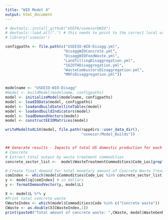 ```yaml
---
title: "WIO Model 4"
output: html_document
---
```


```r
# devtools::install_github("USEPA/useeior@WIO")
# devtools::load_all(".") # this needs to point to the correct local useeior folder
# library('useeior')

configpaths <- file.path(c("USEEIO-WIO-Disagg.yml",
                          "DisaggWIOConcrete.yml",
                          "DisaggWIOFoodWaste.yml",
                          "LandfillingDisaggregation.yml",
                          "562OTHDisaggregation.yml",
                          "WasteCombustorsDisaggregation.yml",
                          "MRFsDisaggregation.yml"))


modelname <- "USEEIO-WIO-Disagg"
#model <- buildModel(modelname, configpaths)
model <- initializeModel(modelname, configpaths)
model <- loadIOData(model, configpaths)
model <- loadandbuildSatelliteTables(model)
model <- loadandbuildIndicators(model)
model <- loadDemandVectors(model)
model <- constructEEIOMatrices(model)

writeModeltoXLSX(model, file.path(rappdirs::user_data_dir(),
                                  "useeior/Model_Builds"))


## Generate results - Impacts of total US domestic production for each model by waste material
# Concrete
# Extract total output by waste treatment commodities
concrete_sector_list <-  model$WasteTreatmentCommodities$Code_Loc[grepl('C',model$WasteTreatmentCommodities$Code)]

# Create final demand for total monetary amount of Concrete Waste Treatment Commodities.
comIndex <- which(model$Commodities$Code_Loc %in% concrete_sector_list)
y <- model$q[comIndex] # in dollars
y <- formatDemandVector(y, model$L)

X <- model$L %*% y
#Print total concrete waste
CWasteIndex <- which(model$Commodities$Code %in% c("Concrete waste"))
CWaste <- as.double(X[CWasteIndex,1])
print(paste0("Total amount of concrete waste: ",CWaste, model$WasteGenMass$Unit[which(model$WasteGenMass$Code %in% "Concrete waste")]))

```


